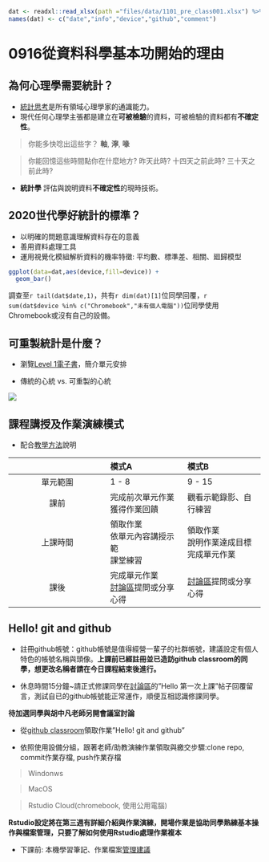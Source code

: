 ```r
dat <- readxl::read_xlsx(path ="files/data/1101_pre_class001.xlsx") %>% drop_na(`時間戳記`)
names(dat) <- c("date","info","device","github","comment")
```


# 0916從資料科學基本功開始的理由

## 為何心理學需要統計？

- [統計思考](https://nobaproject.com/modules/statistical-thinking#content)是所有領域心理學家的通識能力。
- 現代任何心理學主張都是建立在**可被檢驗**的資料，可被檢驗的資料都有**不確定性**。

> 你能多快唸出這些字？
> **軸**, **濘**, **喙**

> 你能回憶這些時間點你在什麼地方?
> 昨天此時? 十四天之前此時? 三十天之前此時? 

- **統計學** 評估與說明資料**不確定性**的現時技術。

## 2020世代學好統計的標準？

- 以明確的問題意識理解資料存在的意義
- 善用資料處理工具
- 運用視覺化模組解析資料的機率特徵: 平均數、標準差、相關、廻歸模型

```r
ggplot(data=dat,aes(device,fill=device)) +
  geom_bar()
```
調查至`r tail(dat$date,1)`，共有`r dim(dat)[1]`位同學回覆，`r sum(dat$device %in% c("Chromebook","未有個人電腦"))`位同學使用Chromebook或沒有自己的設備。

## 可重製統計是什麼？

- 瀏覽[Level 1電子書](https://rstat-project.github.io/ug1-practical/)，簡介單元安排

- 傳統的心統 vs. 可重製的心統

![](images/teaching_style.png)

## 課程講授及作業演練模式

- 配合[教學方法](https://rstat-project.github.io/syllabus.html#%E6%95%99%E5%AD%B8%E6%96%B9%E6%B3%95-teaching-strategies)說明


||模式A|模式B|
|:---:|:---|:---|
|單元範圍| 1 - 8 | 9 - 15 |
|課前|完成前次單元作業<br/>獲得作業回饋|觀看示範錄影、自行練習|
|上課時間|領取作業<br/>依單元內容講授示範<br/>課堂練習|領取作業<br/>說明作業達成目標<br>完成單元作業|
|課後|完成單元作業<br/>[討論區](https://github.com/Rstat-project/ug1-practical/discussions)提問或分享心得|[討論區](https://github.com/Rstat-project/ug1-practical/discussions)提問或分享心得|


## Hello! git and github

- 註冊github帳號：github帳號是值得經營一輩子的社群帳號，建議設定有個人特色的帳號名稱與頭像。**上課前已經註冊並已造訪github classroom的同學，想更改名稱者請在今日課程結束後進行。**

- 休息時間15分鐘~請正式修課同學在[討論區](https://github.com/Rstat-project/ug1-practical/discussions)的"Hello 第一次上課"帖子回覆留言，測試自已的github帳號能正常運作，順便互相認識修課同學。

**待加選同學與胡中凡老師另開會議室討論**

- 從[github classroom](https://classroom.github.com/classrooms/88956273-rstat-project-ncku-2021fall)領取作業"Hello! git and github"

- 依照使用設備分組，跟著老師/助教演練作業領取與繳交步驟:clone repo, commit作業存檔, push作業存檔

> Windonws

> MacOS

> Rstudio Cloud(chromebook, 使用公用電腦)

**Rstudio設定將在第三週有詳細介紹與作業演練，開場作業是協助同學熟練基本操作與檔案管理，只要了解如何使用Rstudio處理作業複本**

- 下課前: 本機學習筆記、作業檔案[管理建議](https://rstat-project.github.io/ug1-practical/githubclassroom.html#%E4%BD%9C%E6%A5%AD%E8%B3%87%E6%96%99%E7%AE%A1%E7%90%86%E8%B3%87%E6%96%99%E5%A4%BE%E8%A8%AD%E7%BD%AE%E5%BB%BA%E8%AD%B0)


